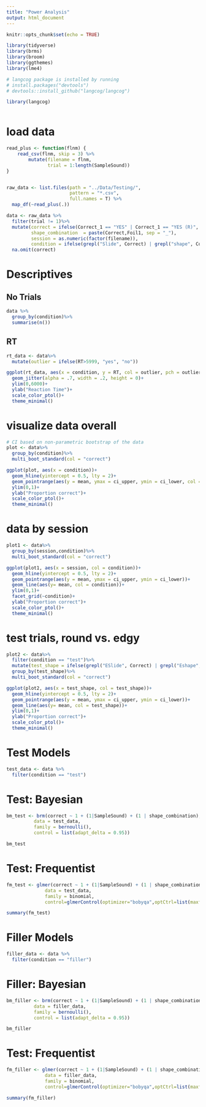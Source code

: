 ```yaml
---
title: "Power Analysis"
output: html_document
---
```


```r
knitr::opts_chunk$set(echo = TRUE)

library(tidyverse)
library(brms)
library(broom)
library(ggthemes)
library(lme4)

# langcog package is installed by running
# install.packages("devtools")
# devtools::install_github("langcog/langcog")

library(langcog)



```

# load data
```r
read_plus <- function(flnm) {
    read_csv(flnm, skip = 3) %>% 
        mutate(filename = flnm, 
               trial = 1:length(SampleSound))
}


raw_data <- list.files(path = "../Data/Testing/",
                       pattern = "*.csv",
                       full.names = T) %>% 
  map_df(~read_plus(.))

data <- raw_data %>%
  filter(trial != 1)%>%
  mutate(correct = ifelse(Correct_1 == "YES" | Correct_1 == "YES (R)", 1, 0),
         shape_combination  = paste(Correct,Foil1, sep = "_"), 
         session = as.numeric(factor(filename)), 
         condition = ifelse(grepl("Slide", Correct) | grepl("shape", Correct),"test", "filler"))%>%
  na.omit(correct)

```

# Descriptives

## No Trials

```r
data %>%
  group_by(condition)%>%
  summarise(n())
```

## RT

```r
rt_data <- data%>%
  mutate(outlier = ifelse(RT>5999, "yes", "no"))

ggplot(rt_data, aes(x = condition, y = RT, col = outlier, pch = outlier))+
  geom_jitter(alpha = .7, width = .2, height = 0)+
  ylim(0,6000)+
  ylab("Reaction Time")+
  scale_color_ptol()+
  theme_minimal()
```

# visualize data overall

```r

# CI based on non-parametric bootstrap of the data
plot <- data%>%
  group_by(condition)%>%
  multi_boot_standard(col = "correct")

ggplot(plot, aes(x = condition))+
  geom_hline(yintercept = 0.5, lty = 2)+
  geom_pointrange(aes(y = mean, ymax = ci_upper, ymin = ci_lower, col = condition))+
  ylim(0,1)+
  ylab("Proportion correct")+
  scale_color_ptol()+
  theme_minimal()


```
# data by session

```r
plot1 <- data%>%
  group_by(session,condition)%>%
  multi_boot_standard(col = "correct")

ggplot(plot1, aes(x = session, col = condition))+
  geom_hline(yintercept = 0.5, lty = 2)+
  geom_pointrange(aes(y = mean, ymax = ci_upper, ymin = ci_lower))+
  geom_line(aes(y= mean, col = condition))+
  ylim(0,1)+
  facet_grid(~condition)+
  ylab("Proportion correct")+
  scale_color_ptol()+
  theme_minimal()
```

# test trials, round vs. edgy

```r
plot2 <- data%>%
  filter(condition == "test")%>%
  mutate(test_shape = ifelse(grepl("ESlide", Correct) | grepl("Eshape", Correct),"edgy", "round"))%>%
  group_by(test_shape)%>%
  multi_boot_standard(col = "correct")

ggplot(plot2, aes(x = test_shape, col = test_shape))+
  geom_hline(yintercept = 0.5, lty = 2)+
  geom_pointrange(aes(y = mean, ymax = ci_upper, ymin = ci_lower))+
  geom_line(aes(y= mean, col = test_shape))+
  ylim(0,1)+
  ylab("Proportion correct")+
  scale_color_ptol()+
  theme_minimal()
```

# Test Models
```r
test_data <- data %>%
  filter(condition == "test")
```

# Test: Bayesian

```r
bm_test <- brm(correct ~ 1 + (1|SampleSound) + (1 | shape_combination),
          data = test_data,
          family = bernoulli(),
          control = list(adapt_delta = 0.95))

bm_test
```

# Test: Frequentist

```r
fm_test <- glmer(correct ~ 1 + (1|SampleSound) + (1 | shape_combination), 
              data = test_data, 
              family = binomial, 
              control=glmerControl(optimizer="bobyqa",optCtrl=list(maxfun=2e5)))

summary(fm_test)

```

# Filler Models
```r
filler_data <- data %>%
  filter(condition == "filler")
```

# Filler: Bayesian

```r
bm_filler <- brm(correct ~ 1 + (1|SampleSound) + (1 | shape_combination),
          data = filler_data,
          family = bernoulli(),
          control = list(adapt_delta = 0.95))

bm_filler
```


# Test: Frequentist

```r
fm_filler <- glmer(correct ~ 1 + (1|SampleSound) + (1 | shape_combination), 
              data = filler_data, 
              family = binomial, 
              control=glmerControl(optimizer="bobyqa",optCtrl=list(maxfun=2e5)))

summary(fm_filler)

```
